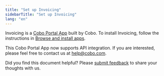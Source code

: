 ```yaml
---
title: "Set up Invoicing"
sidebarTitle: "Set up Invoicing"
lang: "en"
---
```

Invoicing is a [Cobo Portal App](/en/portal/portal-apps/introduction) built by Cobo. To install Invoicing, follow the instructions in [Browse and install apps](/en/portal/portal-apps/browse-and-install).

<Note>This Cobo Portal App now supports API integration. If you are interested, please feel free to contact us at [help@cobo.com](mailto:help@cobo.com).</Note>

<Tip>Did you find this document helpful? Please [submit feedback](https://forms.zohopublic.com/cobo/form/DocumentFeedbackForm/formperma/QvLOhxJv1_JMsJ-1dleZ8Itb_7rzN-LtgvsDdxosoVI?referrername=manuals) to share your thoughts with us.</Tip>